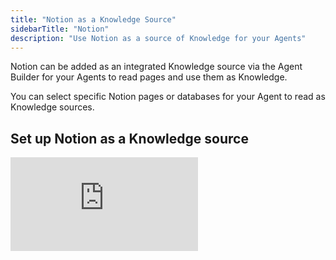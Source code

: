 ```yaml
---
title: "Notion as a Knowledge Source"
sidebarTitle: "Notion"
description: "Use Notion as a source of Knowledge for your Agents"
---
```


Notion can be added as an integrated Knowledge source via the Agent Builder for your Agents to read pages and use them as Knowledge.

You can select specific Notion pages or databases for your Agent to read as Knowledge sources.

## Set up Notion as a Knowledge source

<div style={{ width:"100%",position:"relative","padding-top":"56.75%" }}>
<iframe src="https://app.supademo.com/embed/cmemeidzu1jryv9kq0trvsn47" frameBorder="0" title="How to set up Notion as a source of Knowledge" allow="clipboard-write" webkitallowfullscreen="true" mozallowfullscreen="true" allowfullscreen style={{ position:"absolute",top:0,left:0,width:"100%",height:"100%",border:"3px solid #5E43CE",borderRadius:"10px" }} />

</div>

To set up Notion as a Knowledge source, first, open an Agent up and head to the Build screen. Then...

1. Click 'Knowledge'
2. Click 'Add Notion'
3. Select or connect the Notion account you want to access
4. Select the Notion files you wish to have the Agent read
5. Once you've selected the files you want to add as Knowledge, click 'Create'
6. Choose how you want the Agent to use this Knowledge on the next screen

## Frequently asked questions (FAQs)

<AccordionGroup>
  <Accordion title="Are Notion databases supported?">
    Yes! You can select both Notion pages and databases as Knowledge.
  </Accordion>
  <Accordion title="How often do agents fetch data from Notion?">
    Agents automatically fetch data from the selected Notion pages every 5 minutes. This ensures that your agents have access to the most up-to-date information available, helping them make informed decisions in real-time.
  </Accordion>
</AccordionGroup>